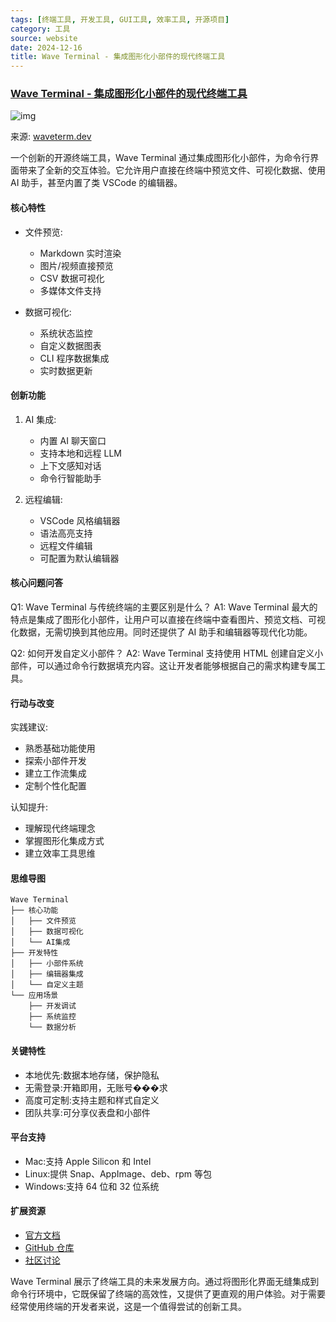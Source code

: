```yaml
---
tags: [终端工具, 开发工具, GUI工具, 效率工具, 开源项目]
category: 工具
source: website
date: 2024-12-16
title: Wave Terminal - 集成图形化小部件的现代终端工具
---
```


### [Wave Terminal - 集成图形化小部件的现代终端工具](https://www.waveterm.dev/)

![img](https://img.mengpeng.tech/i/2024/12/16/675fae00c43ba.webp)

来源: [waveterm.dev](https://www.waveterm.dev/)

一个创新的开源终端工具，Wave Terminal 通过集成图形化小部件，为命令行界面带来了全新的交互体验。它允许用户直接在终端中预览文件、可视化数据、使用 AI 助手，甚至内置了类 VSCode 的编辑器。

#### 核心特性
- 文件预览:
  - Markdown 实时渲染
  - 图片/视频直接预览
  - CSV 数据可视化
  - 多媒体文件支持

- 数据可视化:
  - 系统状态监控
  - 自定义数据图表
  - CLI 程序数据集成
  - 实时数据更新

#### 创新功能
1. AI 集成:
   - 内置 AI 聊天窗口
   - 支持本地和远程 LLM
   - 上下文感知对话
   - 命令行智能助手

2. 远程编辑:
   - VSCode 风格编辑器
   - 语法高亮支持
   - 远程文件编辑
   - 可配置为默认编辑器

#### 核心问题问答
Q1: Wave Terminal 与传统终端的主要区别是什么？
A1: Wave Terminal 最大的特点是集成了图形化小部件，让用户可以直接在终端中查看图片、预览文档、可视化数据，无需切换到其他应用。同时还提供了 AI 助手和编辑器等现代化功能。

Q2: 如何开发自定义小部件？
A2: Wave Terminal 支持使用 HTML 创建自定义小部件，可以通过命令行数据填充内容。这让开发者能够根据自己的需求构建专属工具。

#### 行动与改变
实践建议:
- 熟悉基础功能使用
- 探索小部件开发
- 建立工作流集成
- 定制个性化配置

认知提升:
- 理解现代终端理念
- 掌握图形化集成方式
- 建立效率工具思维

#### 思维导图
```
Wave Terminal
├── 核心功能
│   ├── 文件预览
│   ├── 数据可视化
│   └── AI集成
├── 开发特性
│   ├── 小部件系统
│   ├── 编辑器集成
│   └── 自定义主题
└── 应用场景
    ├── 开发调试
    ├── 系统监控
    └── 数据分析
```

#### 关键特性
- 本地优先:数据本地存储，保护隐私
- 无需登录:开箱即用，无账号���求
- 高度可定制:支持主题和样式自定义
- 团队共享:可分享仪表盘和小部件

#### 平台支持
- Mac:支持 Apple Silicon 和 Intel
- Linux:提供 Snap、AppImage、deb、rpm 等包
- Windows:支持 64 位和 32 位系统

#### 扩展资源
- [官方文档](https://www.waveterm.dev/documentation)
- [GitHub 仓库](https://www.waveterm.dev/github)
- [社区讨论](https://www.waveterm.dev/community)

Wave Terminal 展示了终端工具的未来发展方向。通过将图形化界面无缝集成到命令行环境中，它既保留了终端的高效性，又提供了更直观的用户体验。对于需要经常使用终端的开发者来说，这是一个值得尝试的创新工具。 